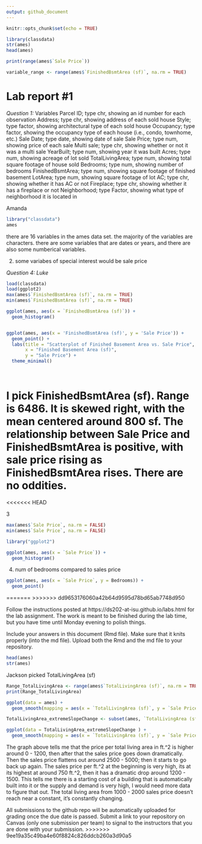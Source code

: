 ```yaml
---
output: github_document
---
```


<!-- README.md is generated from README.Rmd. Please edit the README.Rmd file -->


```r
knitr::opts_chunk$set(echo = TRUE)

library(classdata)
str(ames)
head(ames)

print(range(ames$`Sale Price`))

variable_range <- range(ames$`FinishedBsmtArea (sf)`, na.rm = TRUE)


```

# Lab report #1

*Question 1:*
Variables
Parcel ID; type chr, showing an id number for each observation
Address; type chr, showing address of each sold house
Style; type factor, showing architectural type of each sold house
Occupancy; type factor, showing the occupancy type of each house (i.e., condo, townhome, etc.)
Sale Date; type date, showing date of sale
Sale Price; type num, showing price of each sale
Multi sale; type chr, showing whether or not it was a multi sale
YearBuilt; type num, showing year it was built
Acres; type num, showing acreage of lot sold
TotalLivingArea; type num, showing total square footage of house sold
Bedrooms; type num, showing number of bedrooms
FinishedBsmtArea; type num, showing square footage of finished basement
LotArea; type num, showing square footage of lot
AC; type chr, showing whether it has AC or not
Fireplace; type chr, showing whether it has a fireplace or not
Neighborhood; type Factor, showing what type of neighborhood it is located in



Amanda 
```r
library("classdata")
ames
```
there are 16 variables in the ames data set. the majority of the variables are characters. there are some variables that are dates or years, and there are also some numberical variables.


2. some variabes of special interest would be sale price 

*Question 4: Luke*
```r
load(classdata)
load(ggplot2)
max(ames$`FinishedBsmtArea (sf)`, na.rm = TRUE)
min(ames$`FinishedBsmtArea (sf)`, na.rm = TRUE)

ggplot(ames, aes(x = `FinishedBsmtArea (sf)`)) +
  geom_histogram()


ggplot(ames, aes(x = 'FinishedBsmtArea (sf)', y = 'Sale Price')) +
  geom_point() +
  labs(title = "Scatterplot of Finished Basement Area vs. Sale Price",
       x = "Finished Basement Area (sf)",
       y = "Sale Price") +
  theme_minimal()




```

I pick FinishedBsmtArea (sf). Range is 6486. It is skewed right, with the mean centered around 800 sf. The relationship between Sale Price and FinishedBsmtArea is positive, with sale price rising as FinishedBsmtArea rises. There are no oddities.
=======
<<<<<<< HEAD

3

```r
max(ames$`Sale Price`, na.rm = FALSE)
min(ames$`Sale Price`, na.rm = FALSE)
```
```r
library("ggplot2")
```

```r
ggplot(ames, aes(x = `Sale Price`)) +
  geom_histogram()
```


4. num of bedrooms compared to sales price

```r
ggplot(ames, aes(x = `Sale Price`, y = Bedrooms)) +
  geom_point()
```



=======
>>>>>>> dd9653176060a42b64d9595d78bd65ab7748d950

Follow the instructions posted at https://ds202-at-isu.github.io/labs.html for the lab assignment. The work is meant to be finished during the lab time, but you have time until Monday evening to polish things.

Include your answers in this document (Rmd file). Make sure that it knits properly (into the md file). Upload both the Rmd and the md file to your repository.  

```r
head(ames)
str(ames)
```


Jackson picked TotalLivingArea (sf)

```r
Range_TotalLivingArea <- range(ames$`TotalLivingArea (sf)`, na.rm = TRUE)
print(Range_TotalLivingArea)

ggplot(data = ames) + 
  geom_smooth(mapping = aes(x = `TotalLivingArea (sf)`, y = `Sale Price`, )) 

TotalLivingArea_extremeSlopeChange <- subset(ames, `TotalLivingArea (sf)` >= 1000 & `TotalLivingArea (sf)` <= 2000)

ggplot(data = TotalLivingArea_extremeSlopeChange ) + 
  geom_smooth(mapping = aes(x = `TotalLivingArea (sf)`, y = `Sale Price`, )) 

```
The graph above tells me that the price per total living area in ft.^2 is higher around 0 - 1200, then after that the sales price goes down dramatically. Then the sales price flattens out around 2500 - 5000; then it starts to go back up again. The sales price per ft.^2 at the beginning is very high, its at its highest at around 750 ft.^2, then it has a dramatic drop around 1200 - 1500. This tells me there is a starting cost of a building that is automatically built into it or the supply and demand is very high, I would need more data to figure that out. The total living area from 1000 - 2000 sales price doesn't reach near a constant, it's constantly changing.  



All submissions to the github repo will be automatically uploaded for grading once the due date is passed.
Submit a link to your repository on Canvas (only one submission per team) to signal to the instructors that you are done with your submission.
>>>>>>> 9ee19a35c49ba4e60f8824c826ddcb260a3d90a5
